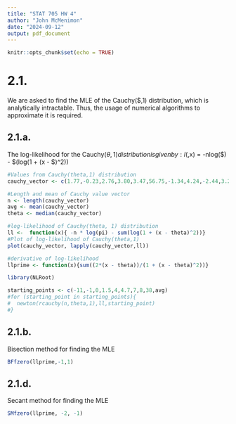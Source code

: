 ```yaml
---
title: "STAT 705 HW 4"
author: "John McMenimon"
date: "2024-09-12"
output: pdf_document
---
```


```r
knitr::opts_chunk$set(echo = TRUE)
```

# 2.1.
We are asked to find the MLE of the Cauchy($\theta,1) distribution, which is analytically intractable. Thus, the usage of numerical algorithms to approximate it is required. 

## 2.1.a.
The log-likelihood for the Cauchy($\theta,1) distribution is given by:
l($\theta,x) = -nlog($\pi) - $\sum(log(1 + (x - $\theta)^2))
```r
#Values from Cauchy(theta,1) distribution
cauchy_vector <- c(1.77,-0.23,2.76,3.80,3.47,56.75,-1.34,4.24,-2.44,3.29,3.71,-2.40,4.53,-0.07,-1.05,-13.87,-2.53,-1.75,0.27,43.21)

#Length and mean of Cauchy value vector
n <- length(cauchy_vector)
avg <- mean(cauchy_vector)
theta <- median(cauchy_vector)

#log-likelihood of Cauchy(theta, 1) distribution
ll <-  function(x){ -n * log(pi) - sum(log(1 + (x - theta)^2))}
#Plot of log-likelihood of Cauchy(theta,1)
plot(cauchy_vector, lapply(cauchy_vector,ll))

#derivative of log-likelihood
llprime <- function(x){sum((2*(x - theta))/(1 + (x - theta)^2))}
```

```r
library(NLRoot)

starting_points <- c(-11,-1,0,1.5,4,4.7,7,8,38,avg)
#for (starting_point in starting_points){
#  newton(rcauchy(n,theta,1),ll,starting_point)
#}

```

## 2.1.b.
Bisection method for finding the MLE
```r
BFfzero(llprime,-1,1)

```

## 2.1.d.
Secant method for finding the MLE
```r
SMfzero(llprime, -2, -1)

```